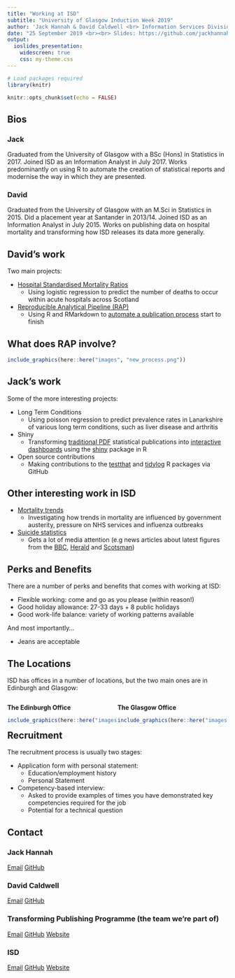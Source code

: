 ```yaml
---
title: "Working at ISD"
subtitle: "University of Glasgow Induction Week 2019"
author: 'Jack Hannah & David Caldwell <br> Information Services Division <br>'
date: "25 September 2019 <br><br> Slides: https://github.com/jackhannah95/uofg-isd"
output:
  ioslides_presentation:
    widescreen: true
    css: my-theme.css
---
```


```r
# Load packages required
library(knitr)

knitr::opts_chunk$set(echo = FALSE)
```


## Bios

### **Jack**
Graduated from the University of Glasgow with a BSc (Hons) in Statistics in 2017. Joined ISD as an Information Analyst in July 2017. Works predominantly on using R to automate the creation of statistical reports and modernise the way in which they are presented.

### **David**
Graduated from the University of Glasgow with an M.Sci in Statistics in 2015. Did a placement year at Santander in 2013/14. Joined ISD as an Information Analyst in July 2015. Works on publishing data on hospital mortality and transforming how ISD releases its data more generally.


## David's work

Two main projects:

- [Hospital Standardised Mortality Ratios](https://www.isdscotland.org/Health-Topics/Quality-Indicators/HSMR/)
    - Using logistic regression to predict the number of deaths to occur within acute hospitals across Scotland
    
- [Reproducible Analytical Pipeline (RAP)](https://www.isdscotland.org/About-ISD/Methodologies/_docs/Reproducible_Analytical_Pipelines_paper_v1.4.pdf)
    - Using R and RMarkdown to [automate a publication process](https://github.com/NHS-NSS-transforming-publications/hsmr) start to finish
    

## What does RAP involve?

```r
include_graphics(here::here("images", "new_process.png"))
```


## Jack's work

Some of the more interesting projects:

- Long Term Conditions
  - Using poisson regression to predict prevalence rates in Lanarkshire of various long term conditions, such as liver disease and arthritis
  
- Shiny
  - Transforming [traditional PDF](https://www.isdscotland.org/Health-Topics/Hospital-Care/Publications/2017-06-27/2017-06-27-AcuteActivityQuarterly-Report.pdf?97298830748) statistical publications into [interactive dashboards](https://scotland.shinyapps.io/isd-hospital-activity-may19/) using the [shiny](https://shiny.rstudio.com/) package in R
  
- Open source contributions
  - Making contributions to the [testthat](https://github.com/r-lib/testthat) and [tidylog](https://github.com/elbersb/tidylog) R packages via GitHub


## Other interesting work in ISD

- [Mortality trends](https://www.scotpho.org.uk/population-dynamics/recent-mortality-trends/)
  - Investigating how trends in mortality are influenced by government austerity, pressure on NHS services and influenza outbreaks
  
- [Suicide statistics](https://www.isdscotland.org/Health-Topics/Public-Health/Publications/2019-06-26/2019-06-26-Suicide-Summary.pdf?)
  - Gets a lot of media attention (e.g news articles about latest figures from the [BBC](https://www.bbc.co.uk/news/uk-scotland-48770610), [Herald](https://www.heraldscotland.com/news/17732242.rise-of-more-than-100-suicides-is-devastating-news/) and [Scotsman](https://www.scotsman.com/health/number-of-suicides-recorded-in-scotland-rises-by-15-in-a-year-1-4954440))



## Perks and Benefits

There are a number of perks and benefits that comes with working at ISD:

- Flexible working: come and go as you please (within reason!)
- Good holiday allowance: 27-33 days + 8 public holidays
- Good work-life balance: variety of working patterns available

And most importantly...

- Jeans are acceptable


## The Locations

ISD has offices in a number of locations, but the two main ones are in Edinburgh and Glasgow:

<div style="float: left; width: 50%; text-align: left">
**The Edinburgh Office**
```r
include_graphics(here::here("images", "gyle_location.png"))
```
</div>

<div style="float: right; width: 50%;">
**The Glasgow Office**
```r
include_graphics(here::here("images", "meridian_location.png"))
```
</div>


## Recruitment

The recruitment process is usually two stages:

- Application form with personal statement:
    - Education/employment history
    - Personal Statement
    
- Competency-based interview:
    - Asked to provide examples of times you have demonstrated key competencies required for the job
    - Potential for a technical question


## Contact

### Jack Hannah

[Email](mailto:jack.hannah1@nhs.net)
[GitHub](https://github.com/jackhannah95)

### David Caldwell

[Email](mailto:david.caldwell1@nhs.net)
[GitHub](https://github.com/davidc92)

### Transforming Publishing Programme (the team we're part of)

[Email](mailto:nss.isdtransformingpublishing@nhs.net)
[GitHub](https://github.com/NHS-NSS-transforming-publications)
[Website](https://www.isdscotland.org/Products-and-Services/Transforming-Publishing-Programme/)

### ISD

[Email](mailto:NSS.isdSHIS@nhs.net)
[GitHub](https://github.com/Health-SocialCare-Scotland)
[Website](https://www.isdscotland.org/)